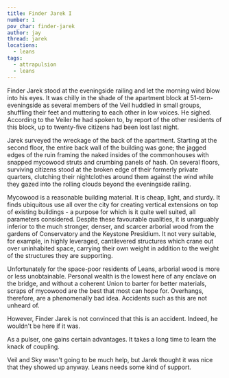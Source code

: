 ```yaml
---
title: Finder Jarek I
number: 1
pov_char: finder-jarek
author: jay
thread: jarek
locations:
  - leans
tags:
  - attrapulsion
  - leans
---
```

Finder Jarek stood at the eveningside railing and let the morning wind blow
into his eyes. It was chilly in the shade of the apartment block at
51-tern-eveningside as several members of the Veil huddled in small groups,
shuffling their feet and muttering to each other in low voices. He sighed.
According to the Veiler he had spoken to, by report of the other residents of
this block, up to twenty-five citizens had been lost last night.

Jarek surveyed the wreckage of the back of the apartment. Starting at the
second floor, the entire back wall of the building was gone; the jagged edges
of the ruin framing the naked insides of the commonhouses with snapped mycowood
struts and crumbing panels of hash. On several floors, surviving citizens stood
at the broken edge of their formerly private quarters, clutching their
nightclothes around them against the wind while they gazed into the rolling
clouds beyond the eveningside railing.

Mycowood is a reasonable building material. It is cheap, light, and sturdy.
It finds ubiquitous use all over the city for creating vertical extensions
on top of existing buildings - a purpose for which is it quite well suited, all
parameters considered. Despite these favourable qualities, it is unarguably
inferior to the much stronger, denser, and scarcer arborial wood from the
gardens of Conservatory and the Keystone Presidium. It not very suitable,
for example, in highly leveraged, cantilevered structures which crane out over
uninhabited space, carrying their own weight in addition to the weight of the
structures they are supporting.

Unfortunately for the space-poor residents of Leans, arborial wood is more
or less unobtainable. Personal wealth is the lowest here of any enclave on
the bridge, and without a coherent Union to barter for better materials,
scraps of mycowood are the best that most can hope for. Overhangs, therefore,
are a phenomenally bad idea. Accidents such as this are not unheard of.

However, Finder Jarek is not convinced that this is an accident. Indeed, he
wouldn't be here if it was. 

As a pulser, one gains certain advantages. It takes a long time to learn the
knack of coupling.

Veil and Sky wasn't going to be much help, but Jarek thought it was nice that
they showed up anyway. Leans needs some kind of support.


